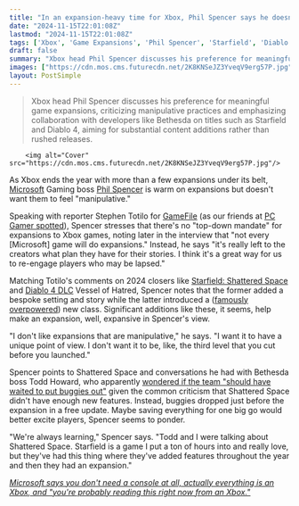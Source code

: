 ```yaml
---
title: "In an expansion-heavy time for Xbox, Phil Spencer says he doesn't like 'expansions that are manipulative' – 'I don't want it to be, like, the third level that you cut'"
date: "2024-11-15T22:01:08Z"
lastmod: "2024-11-15T22:01:08Z"
tags: ['Xbox', 'Game Expansions', 'Phil Spencer', 'Starfield', 'Diablo 4', 'RPG', 'Action RPG', 'Microsoft', 'Bethesda', 'DLC']
draft: false
summary: "Xbox head Phil Spencer discusses his preference for meaningful game expansions, criticizing manipulative practices and emphasizing  collaboration with developers like Bethesda on titles such as Starfield and Diablo 4, aiming for substantial content additions rather than rushed releases."
images: ["https://cdn.mos.cms.futurecdn.net/2K8KNSeJZ3YveqV9erg57P.jpg"]
layout: PostSimple
---
```

> Xbox head Phil Spencer discusses his preference for meaningful game expansions, criticizing manipulative practices and emphasizing  collaboration with developers like Bethesda on titles such as Starfield and Diablo 4, aiming for substantial content additions rather than rushed releases.


        <img alt="Cover" src="https://cdn.mos.cms.futurecdn.net/2K8KNSeJZ3YveqV9erg57P.jpg"/>
        
As Xbox ends the year with more than a few expansions under its belt, [Microsoft](https://www.gamesradar.com/tag/microsoft/) Gaming boss [Phil Spencer](https://www.gamesradar.com/tag/phil-spencer/) is warm on expansions but doesn't want them to feel "manipulative." 

Speaking with reporter Stephen Totilo for [<u>GameFile</u>](https://www.gamefile.news/p/xbox-phil-spencer-blizzard-avowed-south-of-midnight) (as our friends at [<u>PC Gamer spotted</u>](https://www.pcgamer.com/gaming-industry/xbox-head-honcho-phil-spencer-says-i-dont-like-expansions-that-are-manipulative-like-the-third-level-you-cut-before-you-launched/)), Spencer stresses that there's no "top-down mandate" for expansions to Xbox games, noting later in the interview that "not every [Microsoft] game will do expansions." Instead, he says "it's really left to the creators what plan they have for their stories. I think it's a great way for us to re-engage players who may be lapsed." 

Matching Totilo's comments on 2024 closers like [Starfield: Shattered Space](https://www.gamesradar.com/games/rpg/starfield-shattered-space/) and [Diablo 4 DLC](https://www.gamesradar.com/diablo-4-dlc/) Vessel of Hatred, Spencer notes that the former added a bespoke setting and story while the latter introduced a ([famously overpowered](https://www.gamesradar.com/games/diablo/diablo-4-season-7-promises-an-upheaval-for-your-broken-spiritborn-builds-enjoy-what-youve-got-now-while-its-there/)) new class. Significant additions like these, it seems, help make an expansion, well, expansive in Spencer's view. 

"I don't like expansions that are manipulative," he says. "I want it to have a unique point of view. I don't want it to be, like, the third level that you cut before you launched." 

Spencer points to Shattered Space and conversations he had with Bethesda boss Todd Howard, who apparently [wondered if the team "should have waited to put buggies out"](https://www.gamesradar.com/games/rpg/after-starfield-shattered-spaces-mixed-reviews-todd-howard-reportedly-wondered-if-bethesda-should-have-waited-to-put-buggies-out/) given the common criticism that Shattered Space didn't have enough new features. Instead, buggies dropped just before the expansion in a free update. Maybe saving everything for one big go would better excite players, Spencer seems to ponder. 

"We're always learning," Spencer says. "Todd and I were talking about Shattered Space. Starfield is a game I put a ton of hours into and really love, but they've had this thing where they've added features throughout the year and then they had an expansion." 

[<u><em>Microsoft says you don't need a console at all, actually everything is an Xbox, and "you're probably reading this right now from an Xbox."</em></u>](https://www.gamesradar.com/games/under-ps5-dominance-microsoft-says-you-dont-need-a-console-at-all-actually-everything-is-an-xbox-and-youre-probably-reading-this-right-now-from-an-xbox/)
        